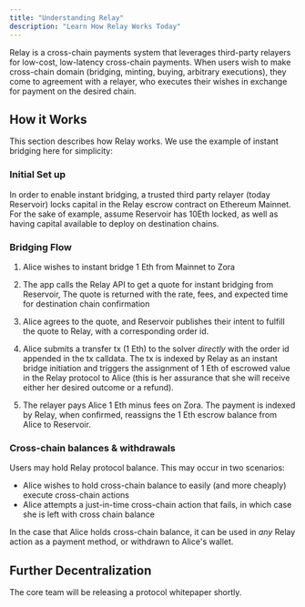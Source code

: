 ```yaml
---
title: "Understanding Relay"
description: "Learn How Relay Works Today"
---
```


Relay is a cross-chain payments system that leverages third-party relayers for low-cost, low-latency cross-chain payments. When users wish to make cross-chain domain (bridging, minting, buying, arbitrary executions), they come to agreement with a relayer, who executes their wishes in exchange for payment on the desired chain.

## How it Works

This section describes how Relay works. We use the example of instant bridging here for simplicity:

### Initial Set up

In order to enable instant bridging, a trusted third party relayer (today Reservoir) locks capital in the Relay escrow contract on Ethereum Mainnet. For the sake of example, assume Reservoir has 10Eth locked, as well as having capital available to deploy on destination chains.

### Bridging Flow

1. Alice wishes to instant bridge 1 Eth from Mainnet to Zora

2. The app calls the Relay API to get a quote for instant bridging from Reservoir, The quote is returned with the rate, fees, and expected time for destination chain confirmation

3. Alice agrees to the quote, and Reservoir publishes their intent to fulfill the quote to Relay, with a corresponding order id.

4. Alice submits a transfer tx (1 Eth) to the solver _directly_ with the order id appended in the tx calldata. The tx is indexed by Relay as an instant bridge initiation and triggers the assignment of 1 Eth of escrowed value in the Relay protocol to Alice (this is her assurance that she will receive either her desired outcome or a refund).

5. The relayer pays Alice 1 Eth minus fees on Zora. The payment is indexed by Relay, when confirmed, reassigns the 1 Eth escrow balance from Alice to Reservoir.

### Cross-chain balances & withdrawals

Users may hold Relay protocol balance. This may occur in two scenarios:

- Alice wishes to hold cross-chain balance to easily (and more cheaply) execute cross-chain actions
- Alice attempts a just-in-time cross-chain action that fails, in which case she is left with cross chain balance

In the case that Alice holds cross-chain balance, it can be used in _any_ Relay action as a payment method, or withdrawn to Alice's wallet.

## Further Decentralization

The core team will be releasing a protocol whitepaper shortly.
